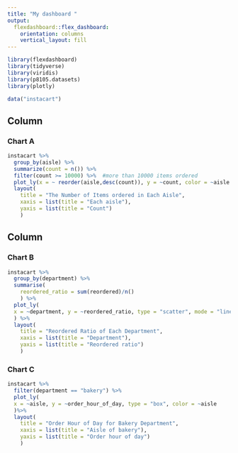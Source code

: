 ```yaml
---
title: "My dashboard "
output: 
  flexdashboard::flex_dashboard:
    orientation: columns
    vertical_layout: fill
---
```


```r
library(flexdashboard)
library(tidyverse)
library(viridis)
library(p8105.datasets)
library(plotly)
```

```r
data("instacart")

```


Column {data-width=650}
-----------------------------------------------------------------------

### Chart A

```r
instacart %>%
  group_by(aisle) %>%
  summarize(count = n()) %>% 
  filter(count >= 10000) %>%  #more than 10000 items ordered
  plot_ly(x = ~ reorder(aisle,desc(count)), y = ~count, color = ~aisle ,type = "bar") %>% 
  layout(
    title = "The Number of Items ordered in Each Aisle",
    xaxis = list(title = "Each aisle"),
    yaxis = list(title = "Count")
    )

```

Column {data-width=350}
-----------------------------------------------------------------------

### Chart B

```r
instacart %>%
  group_by(department) %>%
  summarise(
    reordered_ratio = sum(reordered)/n()
    ) %>% 
  plot_ly(
  x = ~department, y = ~reordered_ratio, type = "scatter", mode = "lines"
  ) %>% 
  layout(
    title = "Reordered Ratio of Each Department",
    xaxis = list(title = "Department"),
    yaxis = list(title = "Reordered ratio")
    )

```

### Chart C

```r
instacart %>%
  filter(department == "bakery") %>% 
  plot_ly(
  x = ~aisle, y = ~order_hour_of_day, type = "box", color = ~aisle
  )%>% 
  layout(
    title = "Order Hour of Day for Bakery Department",
    xaxis = list(title = "Aisle of bakery"),
    yaxis = list(title = "Order hour of day")
    )

```


